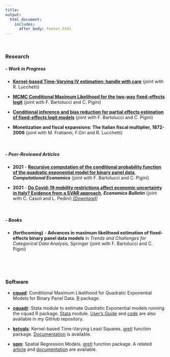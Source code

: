 ```yaml
---
title:
output: 
  html_document:
    includes:
      after_body: footer.html
---
```



<p>&nbsp;</p>

### **Research [<i class="ai ai-google-scholar"></i>](https://scholar.google.com/citations?user=9AqXyqQAAAAJ&hl=it&oi=sra){target="_blank"} [ <i class="ai ai-ideas-repec"></i>](https://ideas.repec.org/f/pva895.html){target="_blank"} **



##### ***-  Work in Progress***

* [**Kernel-based Time-Varying IV estimation: handle with care**](https://mpra.ub.uni-muenchen.de/110033/1/MPRA_paper_110033.pdf){target="_blank"} (joint with R. Lucchetti) 

* [**MCMC Conditional Maximum Likelihood for the two-way fixed-effects logit**](https://mpra.ub.uni-muenchen.de/110034/1/MPRA_paper_110034.pdf){target="_blank"} (joint with F. Bartolucci and C. Pigini) 


* [**Conditional inference and bias reduction for partial effects estimation of fixed-effects logit models**](https://mpra.ub.uni-muenchen.de/110031/1/MPRA_paper_110031.pdf){target="_blank"}  (joint with F. Bartolucci and C. Pigini)

* **Monetization and fiscal expansions: The Italian fiscal multiplier, 1872-2006** (joint with M. Fratianni, F.Giri and R. Lucchetti) 

<p>&nbsp;</p>

##### ***-  Peer-Reviewed Articles***

* **2021** - [**Recursive computation of the conditional probability function of the quadratic exponential model for binary panel data**](https://link.springer.com/article/10.1007/s10614-021-10218-2){target="_blank"}, ***Computational Economics*** (joint with F. Bartolucci and C. Pigini)    

* **2021** - [**Do Covid-19 mobility restrictions affect economic uncertainty in Italy? Evidence from a SVAR approach**](http://www.accessecon.com/pubs/eb/default.aspx?topic=Abstract&PaperID=EB-21-00637){target="_blank"}, ***Economics Bulletin*** (joint with C. Casoli and L. Pedini) [*[Download]*](http://www.accessecon.com/Pubs/EB/2021/Volume0/EB-21-V0-I0-P209.pdf){target="_blank"}

<p>&nbsp;</p>

##### ***-  Books***
* **(forthcoming)** - **Advances in maximum likelihood estimation of fixed-effects binary panel data models** in *Trends and Challenges for Categorical Data Analysis*, Springer (joint with F. Bartolucci and C. Pigini)  

<p>&nbsp;</p>


<p>&nbsp;</p>

### **Software**


* [**cquad**](https://cran.r-project.org/web/packages/cquad/index.html){target="_blank"}: Conditional Maximum Likelihood for Quadratic Exponential Models for Binary Panel Data. [R](https://www.r-project.org/){target="_blank"} package.

* [**cquadr**](https://ideas.repec.org/c/boc/bocode/s458852.html){target="_blank"}: Stata module to estimate Quadratic Exponential models running the cquad R package. [Stata](https://www.stata.com/){target="_blank"} module. [User's Guide](https://github.com/fravale/cquadr/blob/master/cquadr-guide.pdf){target="_blank"} and [code](https://github.com/fravale/cquadr){target="_blank"} are also available in my GitHub repository.

* [**ketvals**](http://ricardo.ecn.wfu.edu/gretl/cgi-bin/current_fnfiles/ketvals.zip): Kernel-based Time-Varying Least Squares. [gretl](http://gretl.sourceforge.net/){target="_blank"} function package. [Documentation](http://ricardo.ecn.wfu.edu/gretl/cgi-bin/current_fnfiles/unzipped/ketvals.pdf){target="_blank"} is available.

* [**spm**](http://ricardo.ecn.wfu.edu/gretl/cgi-bin/current_fnfiles/spm.zip): Spatial Regression Models. [gretl](http://gretl.sourceforge.net/){target="_blank"} function package. A related [article](http://www.fedoa.unina.it/12338/1/GRETL2019.pdf#page=33){target="_blank"} and [documentation](http://ricardo.ecn.wfu.edu/gretl/cgi-bin/current_fnfiles/unzipped/spm.pdf){target="_blank"} are available.
